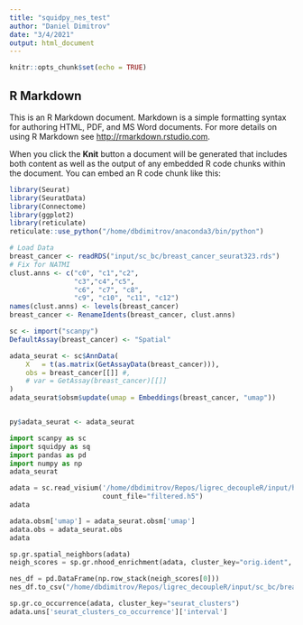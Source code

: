 ```yaml
---
title: "squidpy_nes_test"
author: "Daniel Dimitrov"
date: "3/4/2021"
output: html_document
---
```


```r
knitr::opts_chunk$set(echo = TRUE)
```

## R Markdown

This is an R Markdown document. Markdown is a simple formatting syntax for authoring HTML, PDF, and MS Word documents. For more details on using R Markdown see <http://rmarkdown.rstudio.com>.

When you click the **Knit** button a document will be generated that includes both content as well as the output of any embedded R code chunks within the document. You can embed an R code chunk like this:



```r
library(Seurat)
library(SeuratData)
library(Connectome)
library(ggplot2)
library(reticulate)
reticulate::use_python("/home/dbdimitrov/anaconda3/bin/python")
```


```r
# Load Data
breast_cancer <- readRDS("input/sc_bc/breast_cancer_seurat323.rds")
# Fix for NATMI
clust.anns <- c("c0", "c1","c2",
                "c3","c4","c5",
                "c6", "c7", "c8",
                "c9", "c10", "c11", "c12")
names(clust.anns) <- levels(breast_cancer)
breast_cancer <- RenameIdents(breast_cancer, clust.anns)
```


```r
sc <- import("scanpy")
DefaultAssay(breast_cancer) <- "Spatial"

adata_seurat <- sc$AnnData(
    X   = t(as.matrix(GetAssayData(breast_cancer))),
    obs = breast_cancer[[]] #,
    # var = GetAssay(breast_cancer)[[]]
)
adata_seurat$obsm$update(umap = Embeddings(breast_cancer, "umap"))


py$adata_seurat <- adata_seurat
```

```python
import scanpy as sc
import squidpy as sq
import pandas as pd
import numpy as np
adata_seurat
```


```python
adata = sc.read_visium('/home/dbdimitrov/Repos/ligrec_decoupleR/input/human_breast_cancer',
                       count_file="filtered.h5")
adata
```



```python
adata.obsm['umap'] = adata_seurat.obsm['umap']
adata.obs = adata_seurat.obs
adata
```
```python
sp.gr.spatial_neighbors(adata)
neigh_scores = sp.gr.nhood_enrichment(adata, cluster_key="orig.ident", copy = True)
```

```python
nes_df = pd.DataFrame(np.row_stack(neigh_scores[0]))
nes_df.to_csv("/home/dbdimitrov/Repos/ligrec_decoupleR/input/sc_bc/breast_cancer_seurat323_NES.csv")
```


```python
sp.gr.co_occurrence(adata, cluster_key="seurat_clusters")
adata.uns['seurat_clusters_co_occurrence']['interval']
```
